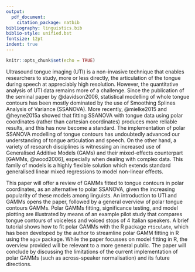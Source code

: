 ```yaml
---
output:
  pdf_document:
    citation_package: natbib
bibliography: linguistics.bib
biblio-style: unified.bst
fontsize: 12pt
indent: true
---
```


```r
knitr::opts_chunk$set(echo = TRUE)
```

\begin{center}
\textbf{Assessing midsaggital tongue contours in polar coordinates using generalised additive (mixed) models}
\end{center}

Ultrasound tongue imaging (UTI) is a non-invasive technique that enables researchers to study, more or less directly, the articulation of the tongue during speech at appreciably high resolution.
However, the quantitative analysis of UTI data remains more of a challenge.
Since the publication of the seminal paper by @davidson2006, statistical modelling of whole tongue contours has been mostly dominated by the use of Smoothing Splines Analysis of Variance (SSANOVA).
More recently, @mielke2015 and @heyne2015a showed that fitting SSANOVA with tongue data using polar coordinates (rather than cartesian coordinates) produces more reliable results, and this has now become a standard.
The implementation of polar SSANOVA modelling of tongue contours has undoubtedly advanced our understanding of tongue articulation and speech.
<!-- However, SSANOVA comes with some limitations, e.g. separate models are fitted for different phonetic contexts even within a single speaker, and the model implementation does not include random effects. -->
On the other hand, a variety of research disciplines is witnessing an increased use of Generalised Additive Models (GAMs) and their mixed-effects counterpart [GAMMs, @wood2006], especially when dealing with complex data.
This family of models is a highly flexible solution which extends standard generalised linear mixed regressions to model non-linear effects.

This paper will offer a review of GAMMs fitted to tongue contours in polar coordinates, as an alternative to polar SSANOVA, given the increasing popularity of these models among linguists.
An introduction to UTI and GAMMs opens the paper, followed by a general overview of polar tongue contours GAMMs.
Polar GAMMs fitting, significance testing, and model plotting are illustrated by means of an example pilot study that compares tongue contours of voiceless and voiced stops of 4 Italian speakers.
A brief tutorial shows how to fit polar GAMMs with the R package `rticulate`, which has been developed by the author to streamline polar GAMM fitting in R using the `mgcv` package.
While the paper focusses on model fitting in R, the overview provided will be relevant to a more general public.
<!-- Among the advantages of polar GAMMs are high flexibility in model specification, inclusion of random effects, and control over autocorrelation in the residuals. -->
The paper will conclude by discussing the limitations of the current implementation of polar GAMMs (such as across-speaker normalisation) and its future directions.
